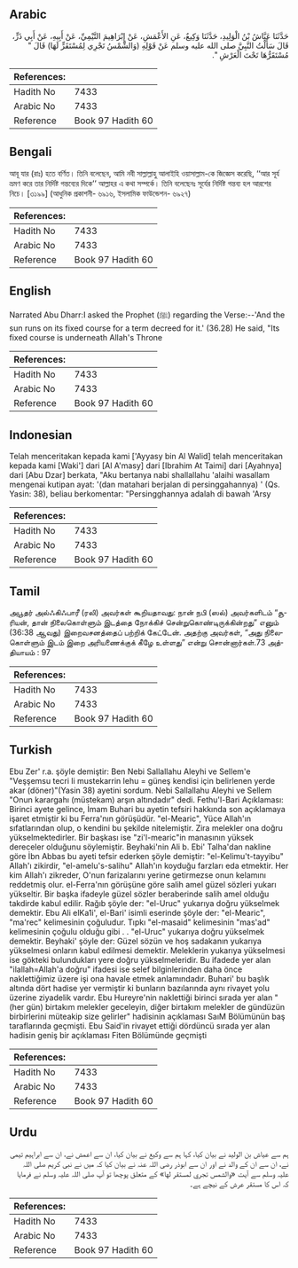 ## Arabic


<div dir="rtl" lang="ar" style={{fontSize:'larger',backgroundColor:'#f8f9fa',padding:20}}>
حَدَّثَنَا عَيَّاشُ بْنُ الْوَلِيدِ، حَدَّثَنَا وَكِيعٌ، عَنِ الأَعْمَشِ، عَنْ إِبْرَاهِيمَ التَّيْمِيِّ، عَنْ أَبِيهِ، عَنْ أَبِي ذَرٍّ، قَالَ سَأَلْتُ النَّبِيَّ صلى الله عليه وسلم عَنْ قَوْلِهِ ‏(‏وَالشَّمْسُ تَجْرِي لِمُسْتَقَرٍّ لَهَا‏)‏ قَالَ ‏"‏ مُسْتَقَرُّهَا تَحْتَ الْعَرْشِ ‏"‏‏.‏
</div>
<div style={{backgroundColor:'#f8f9fa',padding:20, marginBottom: 10}}><table> <thead> <tr> <th>References:</th> <th></th> </tr> </thead> <tbody><tr><td>Hadith No</td><td>7433</td></tr><tr><td>Arabic No</td><td>7433</td></tr><tr><td>Reference</td><td>Book 97 Hadith 60</td></tr></tbody></table></div>

## Bengali


<div dir="ltr" lang="bn" style={{fontSize:'larger',backgroundColor:'#f8f9fa',padding:20}}>
আবূ যার (রাঃ) হতে বর্ণিত। তিনি বলেছেন, আমি নবী সাল্লাল্লাহু আলাইহি ওয়াসাল্লাম-কে জিজ্ঞেস করেছি, ‘‘আর সূর্য ভ্রমণ করে তার নির্দিষ্ট গন্তব্যের দিকে’’ আল্লাহর এ কথা সম্পর্কে। তিনি বলেছেনঃ সূর্যের নির্দিষ্ট গন্তব্য হল আরশের নিচে। [৩১৯৯] (আধুনিক প্রকাশনী- ৬৯১৬, ইসলামিক ফাউন্ডেশন- ৬৯২৭)
</div>
<div style={{backgroundColor:'#f8f9fa',padding:20, marginBottom: 10}}><table> <thead> <tr> <th>References:</th> <th></th> </tr> </thead> <tbody><tr><td>Hadith No</td><td>7433</td></tr><tr><td>Arabic No</td><td>7433</td></tr><tr><td>Reference</td><td>Book 97 Hadith 60</td></tr></tbody></table></div>

## English


<div dir="ltr" lang="en" style={{fontSize:'larger',backgroundColor:'#f8f9fa',padding:20}}>
Narrated Abu Dharr:I asked the Prophet (ﷺ) regarding the Verse:--'And the sun runs on its fixed course for a term decreed for it.' (36.28) He said, "Its fixed course is underneath Allah's Throne
</div>
<div style={{backgroundColor:'#f8f9fa',padding:20, marginBottom: 10}}><table> <thead> <tr> <th>References:</th> <th></th> </tr> </thead> <tbody><tr><td>Hadith No</td><td>7433</td></tr><tr><td>Arabic No</td><td>7433</td></tr><tr><td>Reference</td><td>Book 97 Hadith 60</td></tr></tbody></table></div>

## Indonesian


<div dir="ltr" lang="id" style={{fontSize:'larger',backgroundColor:'#f8f9fa',padding:20}}>
Telah menceritakan kepada kami ['Ayyasy bin Al Walid] telah menceritakan kepada kami [Waki'] dari [Al A'masy] dari [Ibrahim At Taimi] dari [Ayahnya] dari [Abu Dzar] berkata, "Aku bertanya nabi shallallahu 'alaihi wasallam mengenai kutipan ayat: '(dan matahari berjalan di persinggahannya) ' (Qs. Yasin: 38), beliau berkomentar: "Persingghannya adalah di bawah 'Arsy
</div>
<div style={{backgroundColor:'#f8f9fa',padding:20, marginBottom: 10}}><table> <thead> <tr> <th>References:</th> <th></th> </tr> </thead> <tbody><tr><td>Hadith No</td><td>7433</td></tr><tr><td>Arabic No</td><td>7433</td></tr><tr><td>Reference</td><td>Book 97 Hadith 60</td></tr></tbody></table></div>

## Tamil


<div dir="ltr" lang="ta" style={{fontSize:'larger',backgroundColor:'#f8f9fa',padding:20}}>
அபூதர் அல்ஃகிஃபாரீ (ரலி) அவர்கள் கூறியதாவது: நான் நபி (ஸல்) அவர்களிடம் “சூரியன், தான் நிலைகொள்ளும் இடத்தை நோக்கிச் சென்றுகொண்டிருக்கின்றது” எனும் (36:38 ஆவது) இறைவசனத்தைப் பற்றிக் கேட்டேன். அதற்கு அவர்கள், “அது நிலைகொள்ளும் இடம் இறை அரியணைக்குக் கீழே உள்ளது” என்று சொன்னார்கள்.73 அத்தியாயம் : 97
</div>
<div style={{backgroundColor:'#f8f9fa',padding:20, marginBottom: 10}}><table> <thead> <tr> <th>References:</th> <th></th> </tr> </thead> <tbody><tr><td>Hadith No</td><td>7433</td></tr><tr><td>Arabic No</td><td>7433</td></tr><tr><td>Reference</td><td>Book 97 Hadith 60</td></tr></tbody></table></div>

## Turkish


<div dir="ltr" lang="tr" style={{fontSize:'larger',backgroundColor:'#f8f9fa',padding:20}}>
Ebu Zer' r.a. şöyle demiştir: Ben Nebi Sallallahu Aleyhi ve Sellem'e "Veşşemsu tecri li mustekarrin lehu = güneş kendisi için belirlenen yerde akar (döner)"(Yasin 38) ayetini sordum. Nebi Sallallahu Aleyhi ve Sellem "Onun karargahı (müstekam) arşın altındadır" dedi. Fethu'l-Bari Açıklaması: Birinci ayete gelince, İmam Buhari bu ayetin tefsiri hakkında son açıklamaya işaret etmiştir ki bu Ferra'nın görüşüdür. "el-Mearic", Yüce Allah'ın sıfatlarından olup, o kendini bu şekilde nitelemiştir. Zira melekler ona doğru yükselmektedirler. Bir başkası ise "zi'l-mearic"in manasının yüksek dereceler olduğunu söylemiştir. Beyhaki'nin Ali b. Ebi' Talha'dan nakline göre İbn Abbas bu ayeti tefsir ederken şöyle demiştir: "el-Kelimu't-tayyibu" Allah'ı zikirdir, "el-amelu's-salihu" Allah'ın koyduğu farzları eda etmektir. Her kim Allah'ı zikreder, O'nun farizalarını yerine getirmezse onun kelamını reddetmiş olur. el-Ferra'nın görüşüne göre salih amel güzel sözleri yukarı yükseltir. Bir başka ifadeyle güzel sözler beraberinde salih amel olduğu takdirde kabul edilir. Rağıb şöyle der: "el-Uruc" yukarıya doğru yükselmek demektir. Ebu Ali elKa1i', el-Bari' isimli eserinde şöyle der: "el-Mearic", "ma'rec" kelimesinin çoğuludur. Tıpkı "el-masaid" kelimesinin "mas'ad" kelimesinin çoğulu olduğu gibi . . "el-Uruc" yukarıya doğru yükselmek demektir. Beyhaki' şöyle der: Güzel sözün ve hoş sadakanın yukarıya yükselmesi onların kabul edilmesi demektir. Meleklerin yukarıya yükselmesi ise gökteki bulundukları yere doğru yükselmeleridir. Bu ifadede yer alan "ilallah=Allah'a doğru" ifadesi ise selef bilginlerinden daha önce naklettiğimiz üzere işi ona havale etmek anlamındadır. Buhari' bu başlık altında dört hadise yer vermiştir ki bunların bazılarında aynı rivayet yolu üzerine ziyadelik vardır. Ebu Hureyre'nin naklettiği birinci sırada yer alan "(her gün) birtakım melekler geceleyin, diğer birtakım melekler de gündüzün birbirlerini müteakip size gelirler" hadisinin açıklaması SaıM Bölümünün baş taraflarında geçmişti. Ebu Said'in rivayet ettiği dördüncü sırada yer alan hadisin geniş bir açıklaması Fiten Bölümünde geçmişti
</div>
<div style={{backgroundColor:'#f8f9fa',padding:20, marginBottom: 10}}><table> <thead> <tr> <th>References:</th> <th></th> </tr> </thead> <tbody><tr><td>Hadith No</td><td>7433</td></tr><tr><td>Arabic No</td><td>7433</td></tr><tr><td>Reference</td><td>Book 97 Hadith 60</td></tr></tbody></table></div>

## Urdu


<div dir="rtl" lang="ur" style={{fontSize:'larger',backgroundColor:'#f8f9fa',padding:20}}>
ہم سے عیاش بن الولید نے بیان کیا، کہا ہم سے وکیع نے بیان کیا، ان سے اعمش نے، ان سے ابراہیم تیمی نے، ان سے ان کے والد نے اور ان سے ابوذر رضی اللہ عنہ نے بیان کیا کہ میں نے نبی کریم صلی اللہ علیہ وسلم سے آیت «والشمس تجري لمستقر لها‏» کے متعلق پوچھا تو آپ صلی اللہ علیہ وسلم نے فرمایا کہ اس کا مستقر عرش کے نیچے ہے۔
</div>
<div style={{backgroundColor:'#f8f9fa',padding:20, marginBottom: 10}}><table> <thead> <tr> <th>References:</th> <th></th> </tr> </thead> <tbody><tr><td>Hadith No</td><td>7433</td></tr><tr><td>Arabic No</td><td>7433</td></tr><tr><td>Reference</td><td>Book 97 Hadith 60</td></tr></tbody></table></div>